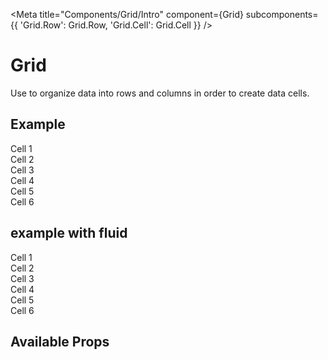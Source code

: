

<Meta
  title="Components/Grid/Intro"
  component={Grid}
  subcomponents={{ 'Grid.Row': Grid.Row, 'Grid.Cell': Grid.Cell }}
/>

# Grid

Use to organize data into rows and columns in order to create data cells.

## Example

<Canvas>
  <Grid>
    <Grid.Row>
      <Grid.Cell smWidth={6}>
        <div class="well well-sm brdr-rds-0">Cell 1</div>
      </Grid.Cell>
      <Grid.Cell smWidth={6}>
        <div class="well well-sm brdr-rds-0">Cell 2</div>
      </Grid.Cell>
    </Grid.Row>
    <Grid.Row>
      <Grid.Cell smWidth={3}>
        <div class="well well-sm brdr-rds-0">Cell 3</div>
      </Grid.Cell>
      <Grid.Cell smWidth={2}>
        <div class="well well-sm brdr-rds-0">Cell 4</div>
      </Grid.Cell>
      <Grid.Cell smWidth={3}>
        <div class="well well-sm brdr-rds-0">Cell 5</div>
      </Grid.Cell>
      <Grid.Cell smWidth={4}>
        <div class="well well-sm brdr-rds-0">Cell 6</div>
      </Grid.Cell>
    </Grid.Row>
  </Grid>
</Canvas>

## example with fluid

<Canvas>
  <Grid fluid>
    <Grid.Row>
      <Grid.Cell smWidth={6}>
        <div class="well well-sm brdr-rds-0">Cell 1</div>
      </Grid.Cell>
      <Grid.Cell smWidth={6}>
        <div class="well well-sm brdr-rds-0">Cell 2</div>
      </Grid.Cell>
    </Grid.Row>
    <Grid.Row>
      <Grid.Cell smWidth={3}>
        <div class="well well-sm brdr-rds-0">Cell 3</div>
      </Grid.Cell>
      <Grid.Cell smWidth={2}>
        <div class="well well-sm brdr-rds-0">Cell 4</div>
      </Grid.Cell>
      <Grid.Cell smWidth={3}>
        <div class="well well-sm brdr-rds-0">Cell 5</div>
      </Grid.Cell>
      <Grid.Cell smWidth={4}>
        <div class="well well-sm brdr-rds-0">Cell 6</div>
      </Grid.Cell>
    </Grid.Row>
  </Grid>
</Canvas>

## Available Props

<ArgsTable />
